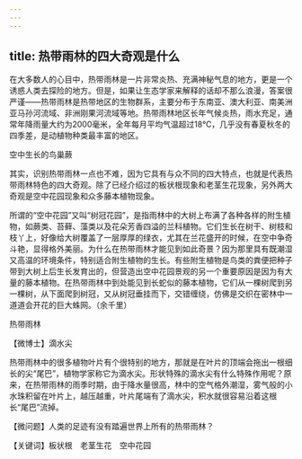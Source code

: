 ```yaml
---
---
---
```

title: 热带雨林的四大奇观是什么
---




在大多数人的心目中，热带雨林是一片非常炎热、充满神秘气息的地方，更是一个诱惑人类去探险的地方。但是，如果让生态学家来解释的话却不那么浪漫，答案很严谨——热带雨林是热带地区的生物群系，主要分布于东南亚、澳大利亚、南美洲亚马孙河流域、非洲刚果河流域等地。热带雨林地区长年气候炎热，雨水充足，通常年降雨量大约为2000毫米，全年每月平均气温超过18℃，几乎没有春夏秋冬的四季差，是动植物种类最丰富的地区。

空中生长的鸟巢蕨



其实，识别热带雨林一点也不难，因为它具有与众不同的四大特点，也就是代表热带雨林特色的四大奇观。除了已经介绍过的板状根现象和老茎生花现象，另外两大奇观是空中花园现象和众多藤本植物现象。

所谓的“空中花园”又叫“树冠花园”，是指雨林中的大树上布满了各种各样的附生植物，如蕨类、苔藓、藻类以及花朵芳香四溢的兰科植物。它们生长在树干、树枝和枝丫上，好像给大树覆盖了一层厚厚的绿衣，尤其在兰花盛开的时候，在空中争奇斗艳，显得格外美丽。为什么在热带雨林才能见到如此奇景？因为那里具有既潮湿又高温的环境条件，特别适合附生植物的生长。有些附生植物是鸟类的粪便把种子带到大树上后生长发育出的，但营造出空中花园景观的另一个重要原因是因为有大量的藤本植物。在热带雨林中到处能见到长蛇似的藤本植物，它们从一棵树爬到另一棵树，从下面爬到树冠，又从树冠垂挂而下，交错缠绕，仿佛是交织在密林中一道道会开花的巨大蛛网。（余千里）

热带雨林





【微博士】滴水尖



热带雨林中的很多植物叶片有个很特别的地方，那就是在叶片的顶端会拖出一根细长的尖“尾巴”，植物学家称它为滴水尖。形状特殊的滴水尖有什么特殊作用呢？原来，在热带雨林的雨季时期，由于降水量很高，林中的空气格外潮湿，雾气般的小水珠积留在叶片上，越压越重，叶片尾端有了滴水尖，积水就很容易沿着这根长“尾巴”流掉。

【微问题】人类的足迹有没有踏遍世界上所有的热带雨林？

【关键词】板状根　老茎生花　空中花园